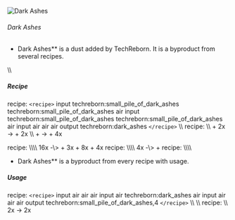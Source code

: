 ![Dark Ashes](/mods/techreborn/dark_ashes.png)

###### Dark Ashes

- Dark Ashes** is a dust added by TechReborn. It is a byproduct
        from several recipes.

\\\\

##### Recipe

<Mcitem id="minecraft:crafting_table"/> recipe:
`<recipe>` input techreborn:small_pile_of_dark_ashes
techreborn:small_pile_of_dark_ashes air input
techreborn:small_pile_of_dark_ashes techreborn:small_pile_of_dark_ashes
air input air air air output techreborn:dark_ashes `</recipe>`
\\\\ <Mcitem id="techreborn:blast_furnace"/> recipe:
\\\\ <Mcitem id="minecraft:iron_ingot"/> +
2x<Mcitem id="techreborn:coal_dust"/> -\>
<Mcitem id="techreborn:steel_ingot"/> +
2x<Mcitem id="techreborn:dark_ashes"/> \\\\
<Mcitem id="techreborn:steel_ingot"/> +
<Mcitem id="techreborn:tungsten_ingot"/> -\>
<Mcitem id="techreborn:hot_tungstensteel_ingot"/> +
4x<Mcitem id="techreborn:dark_ashes"/>

<Mcitem id="techreborn:industrial_centrifuge"/>
recipe: \\\\ 16x
<Mcitem id="techreborn:basalt_dust"/> -\>
<Mcitem id="techreborn:peridot_dust"/> +
3x<Mcitem id="techreborn:calcite_dust"/> +
8x<Mcitem id="techreborn:flint_dust"/> +
4x<Mcitem id="techreborn:dark_ashes"/>

<Mcitem id="techreborn:industrial_electrolyzer"/>
recipe: \\\\ 4x
<Mcitem id="minecraft:blaze_powder"/> -\>
<Mcitem id="techreborn:dark_ashes"/> +
<Mcitem id="techreborn:sulfur_dust"/>

<Mcitem id="techreborn:implosion_compressor"/>
recipe: \\\\

- Dark Ashes** is a byproduct from every recipe with
        <Mcitem id="minecraft:tnt"/> usage.

##### Usage

<Mcitem id="minecraft:crafting_table"/> recipe:
`<recipe>` input air air air input air techreborn:dark_ashes air
input air air air output techreborn:small_pile_of_dark_ashes,4
`</recipe>` \\\\ \\\\
<Mcitem id="techreborn:industrial_centrifuge"/>
recipe: \\\\ 2x<Mcitem id="techreborn:dark_ashes"/>
-\> 2x<Mcitem id="techreborn:ashes"/>
